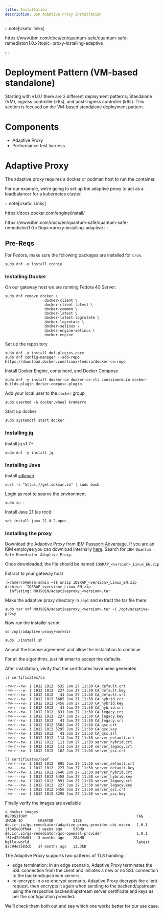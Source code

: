 ```yaml
---
title: Installation
description: QSR Adaptive Proxy installation
---
```


:::note[Useful links]

https://www.ibm.com/docs/en/quantum-safe/quantum-safe-remediator/1.0.x?topic=proxy-installing-adaptive

:::

# Deployment Pattern (VM-based standalone)

Starting with v1.0.1 there are 3 different deployment patterns; Standalone (VM), ingress controller (k8s), and
post-ingress controller (k8s). This section is focused on the VM-based standalone deployment pattern.

# Components

- Adaptive Proxy
- Performance test harness

# Adaptive Proxy

The adaptive proxy requires a docker or podman host to run the container. 

For our example, we're going to set up the adaptive proxy to act as a loadbalancer for a kubernetes cluster.

:::note[Useful Links]

https://docs.docker.com/engine/install/

https://www.ibm.com/docs/en/quantum-safe/quantum-safe-remediator/1.0.x?topic=proxy-installing-adaptive
:::

## Pre-Reqs

:::note

For Fedora, make sure the following packages are installed for `cron`.

```tsx
sudo dnf -y install cronie
```

:::

### Installing Docker

On our gateway host we are running Fedora 40 Server:

```tsx
sudo dnf remove docker \
                  docker-client \
                  docker-client-latest \
                  docker-common \
                  docker-latest \
                  docker-latest-logrotate \
                  docker-logrotate \
                  docker-selinux \
                  docker-engine-selinux \
                  docker-engine

```

Set up the repository
```tsx
sudo dnf -y install dnf-plugins-core
sudo dnf config-manager --add-repo https://download.docker.com/linux/fedora/docker-ce.repo
```

Install Docker Engine, containerd, and Docker Compose

```tsx
sudo dnf -y install docker-ce docker-ce-cli containerd.io docker-buildx-plugin docker-compose-plugin
```

Add your local user to the `docker` group

```tsx 
sudo usermod -G docker,wheel kramerro
```

Start up docker
```tsx
sudo systemctl start docker
```

### Installing jq

Install jq v1.7+
```tsx
sudo dnf -y install jq
```

### Installing Java

Install [sdkman](https://sdkman.io/install/)
```tsx
curl -s "https://get.sdkman.io" | sudo bash
```

Login as root to source the environment
```tsx
sudo su -
```

Install Java 21 (as root)
```tsx
sdk install java 21.0.2-open
```

### Installing the proxy

Download the Adaptive Proxy from [IBM Passport Advantage](https://www.ibm.com/software/passportadvantage/pao_customer.html). If you are an IBM employee you can download internally [here](https://w3south-limited-use.cpc.ibm.com/software/xl/download/ticket.wss).
Search for `IBM Quantum Safe Remediator Adaptive Proxy`.

Once downloaded, the file should be named `IQSRAP_<version>_Linux_EN.zip`

Extract to your gateway host
```tsx
[kramerro@eksa-admin ~]$ unzip IQSRAP_<version>_Linux_EN.zip
Archive:  IQSRAP_<version>_Linux_EN.zip
  inflating: M0J90EN/adaptiveproxy_<version>.tar
```

Make the adaptive proxy directory in `/opt` and extract the tar file there

```tsx
sudo tar xvf M0J90EN/adaptiveproxy_<version>.tar -C /opt/adaptive-proxy
```

Now run the installer script

```tsx
cd /opt/adaptive-proxy/workdir

sudo ./install.sh
```

Accept the license agreement and allow the installation to continue

For all the algorithms, just hit enter to accept the defaults.

After installation, verify that the certificates have been generated

```tsx
ll certificates/ca

-rw-r--rw- 1 1012 1012  635 Jun 27 11:30 CA_default.crt
-rw-----w- 1 1012 1012  227 Jun 27 11:30 CA_default.key
-rw-r--rw- 1 1012 1012   41 Jun 27 11:30 CA_default.srl
-rw-r--rw- 1 1012 1012 5685 Jun 27 11:30 CA_hybrid.crt
-rw-----w- 1 1012 1012 5458 Jun 27 11:30 CA_hybrid.key
-rw-r--rw- 1 1012 1012   41 Jun 27 11:30 CA_hybrid.srl
-rw-r--rw- 1 1012 1012  631 Jun 27 11:30 CA_legacy.crt
-rw-----w- 1 1012 1012  227 Jun 27 11:30 CA_legacy.key
-rw-r--rw- 1 1012 1012   41 Jun 27 11:30 CA_legacy.srl
-rw-r--rw- 1 1012 1012 5502 Jun 27 11:30 CA_qsc.crt
-rw-----w- 1 1012 1012 5295 Jun 27 11:30 CA_qsc.key
-rw-r--rw- 1 1012 1012   41 Jun 27 11:30 CA_qsc.srl
-rw-r--rw- 1 1012 1012  114 Jun 27 11:30 server_default.crt
-rw-r--rw- 1 1012 1012  111 Jun 27 11:30 server_hybrid.crt
-rw-r--rw- 1 1012 1012  111 Jun 27 11:30 server_legacy.crt
-rw-r--rw- 1 1012 1012  102 Jun 27 11:30 server_qsc.crt

ll certificates/leaf
-rw-r--rw- 1 1012 1012  895 Jun 27 11:30 server_default.crt
-rw----rw- 1 1012 1012  227 Jun 27 11:30 server_default.key
-rw-r--rw- 1 1012 1012 5640 Jun 27 11:30 server_hybrid.crt
-rw----rw- 1 1012 1012 5458 Jun 27 11:30 server_hybrid.key
-rw-r--rw- 1 1012 1012  891 Jun 27 11:30 server_legacy.crt
-rw----rw- 1 1012 1012  227 Jun 27 11:30 server_legacy.key
-rw-r--rw- 1 1012 1012 5458 Jun 27 11:30 server_qsc.crt
-rw----rw- 1 1012 1012 5295 Jun 27 11:30 server_qsc.key
```

Finally verify the images are available

```tsx
$ docker images
REPOSITORY                                                  TAG       IMAGE ID       CREATED         SIZE
de.icr.io/qs-remediator/adaptive-proxy-provider-ubi-micro   1.0.1     1f345e88fb04   2 weeks ago     530MB
de.icr.io/qs-remediator/qsc-openssl-provider                1.0.1     f3fe42d98d81   3 months ago    284MB
hello-world                                                 latest    d2c94e258dcb   17 months ago   13.3kB
```

The Adaptive Proxy supports two patterns of TLS handling:

- edge termination: In an edge scenario, Adaptive Proxy terminates the SSL connection from the client and initiates a new or no SSL connection to the backend/upstream servers.
- re-encrypt: In a re-encrypt scenario, Adaptive Proxy decrypts the client request, then encrypts it again when sending to the backend/upstream using the respective backend/upstream server certificate and keys as per the configuration provided.

We'll check them both out and see which one works better for our use case.

